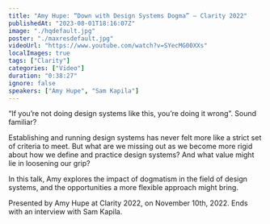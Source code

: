 ```yaml
---
title: "Amy Hupe: “Down with Design Systems Dogma” — Clarity 2022"
publishedAt: "2023-08-01T18:16:07Z"
image: "./hqdefault.jpg"
poster: "./maxresdefault.jpg"
videoUrl: "https://www.youtube.com/watch?v=SYecMG00XXs"
localImages: true
tags: ["Clarity"]
categories: ["Video"]
duration: "0:38:27"
ignore: false
speakers: ["Amy Hupe", "Sam Kapila"]
---
```


“If you’re not doing design systems like this, you’re doing it wrong”. Sound familiar?

Establishing and running design systems has never felt more like a strict set of criteria to meet. But what are we missing out as we become more rigid about how we define and practice design systems? And what value might lie in loosening our grip?

In this talk, Amy explores the impact of dogmatism in the field of design systems, and the opportunities a more flexible approach might bring.

Presented by Amy Hupe at Clarity 2022, on November 10th, 2022. Ends with an interview with Sam Kapila.
